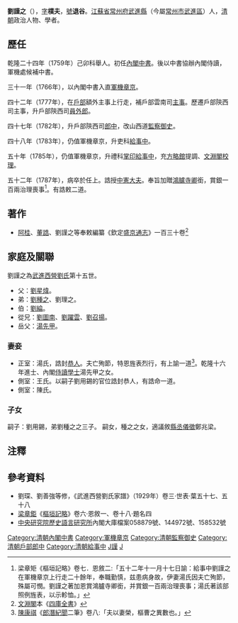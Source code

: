 '''劉謹之'''（{{bd|1739年||1787年|catIdx=L劉}}），[[表字|字]]'''樸夫'''，[[號|號]]'''退谷'''。[[江蘇省|江蘇省]][[常州府|常州府]][[武進縣|武進縣]]（今屬[[常州市|常州市]][[武進區|武進區]]）人，[[清朝|清朝]]政治人物、學者。

== 歷任 ==
乾隆二十四年（1759年）己卯科舉人。初任[[內閣中書|內閣中書]]。後以中書協辦內閣侍讀，軍機處候補中書。

三十一年（1766年），以內閣中書入直[[軍機章京|軍機章京]]。

四十二年（1777年），在[[戶部|戶部]]額外主事上行走，補戶部雲南司[[主事|主事]]。歷遷戶部陝西司主事，升戶部陝西司[[員外郎|員外郎]]。

四十七年（1782年），升戶部陝西司[[郎中_(官位)|郎中]]，改山西道[[監察御史|監察御史]]。

四十八年（1783年），仍值軍機章京，升吏科[[給事中|給事中]]。

五十年（1785年），仍值軍機章京，升禮科[[掌印給事中|掌印給事中]]，充[[方略館|方略館]]提調、[[文淵閣|文淵閣]][[校理|校理]]。

五十二年（1787年），病卒於任上。誥授[[中憲大夫|中憲大夫]]。奉旨加贈[[鴻臚寺卿|鴻臚寺卿]]銜，賞銀一百兩治理喪事<ref>梁章矩《樞垣記略》卷七．恩敘二:「五十二年十一月十七日諭：給事中劉謹之在軍機章京上行走二十餘年，奉職勤慎，兹患病身故，伊妻湯氏因夫亡殉節，殊屬可憫。劉謹之著加恩賞鴻臚寺卿銜，并賞銀一百兩治理喪事；湯氏著該部照例旌表，以示軫恤。」</ref>。有誥敕二道。

==著作==
*[[阿桂|阿桂]]、[[董誥|董誥]]、劉謹之等奉敕編纂《欽定[[盛京通志|盛京通志]]》一百三十卷<ref>[[文淵閣|文淵閣]]本《[[四庫全書|四庫全書]]》</ref>

==家庭及關聯==
劉謹之為[[武進西營劉氏|武進西營劉氏]]第十五世。
*父：[[劉星煒|劉星煒]]。
*弟：[[劉種之|劉種之]]、劉理之。
*伯：[[劉綸|劉綸]]。
*從兄：[[劉圖南|劉圖南]]、[[劉躍雲|劉躍雲]]、[[劉召揚|劉召揚]]。
*岳父：[[湯先甲|湯先甲]]。

===妻妾===
*正室：湯氏，誥封[[恭人|恭人]]。夫亡殉節，特恩旌表烈行，有上諭一道<ref>[[陳康祺|陳康祺]]《[[郎潛紀聞|郎潛紀聞]]二筆》卷八:「夫以妻榮，樞曹之異數也。」</ref>。乾隆十六年進士、內閣[[侍讀學士|侍讀學士]]湯先甲之女。
*側室：王氏。以嗣子劉用錫的官位誥封恭人，有誥命一道。
*側室：陳氏。

===子女===
嗣子：劉用錫，弟劉種之之三子。
嗣女，種之之女，適議敘[[縣丞|縣丞]][[儀徵|儀徵]]鄭兆梁。

==注釋==
{{Reflist}}

==參考資料==
*劉琛、劉善強等修，《武進西營劉氏家譜》（1929年）卷三·世表·葉五十七、五十八
*[[梁章鉅|梁章鉅]]《[[樞垣記略|樞垣記略]]》卷六·恩敘一、卷十八·題名四
*[[中央研究院|中央研究院]][http://www.ihp.sinica.edu.tw/ 歷史語言研究所]{{Wayback|url=http://www.ihp.sinica.edu.tw/ |date=20100424033054 }}內閣大庫檔案058879號、144972號、158532號

{{清朝四庫全書館職官}}
{{武進西營劉氏}}
{{DEFAULTSORT:Liu劉}}
[[Category:清朝內閣中書|Category:清朝內閣中書]]
[[Category:軍機章京|Category:軍機章京]]
[[Category:清朝監察御史|Category:清朝監察御史]]
[[Category:清朝戶部郎中|Category:清朝戶部郎中]]
[[Category:清朝給事中|Category:清朝給事中]]
[[Category:劉姓|J謹]]
[[Category:武進西營劉氏|J]]